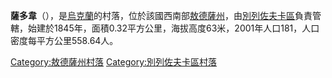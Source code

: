 {{expand|time=2016-09-04T03:27:40+00:00}}
{{unreferenced|time=2016-09-04T03:27:40+00:00}}
{{coord|47|10|0|N|31|5|17|E|scale:30000|display=title}}

'''薩多韋'''（{{lang-uk|Садове}}），是[[烏克蘭|烏克蘭]]的村落，位於該國西南部[[敖德薩州|敖德薩州]]，由[[別列佐夫卡區|別列佐夫卡區]]負責管轄，始建於1845年，面積0.32平方公里，海拔高度63米，2001年人口181，人口密度每平方公里558.64人。

{{DEFAULTSORT:Садове}}
[[Category:敖德薩州村落|Category:敖德薩州村落]]
[[Category:別列佐夫卡區村落|Category:別列佐夫卡區村落]]


{{Odessa-geo-stub}}